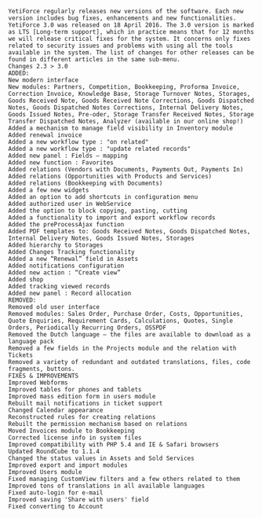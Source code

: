 ```
YetiForce regularly releases new versions of the software. Each new version includes bug fixes, enhancements and new functionalities. YetiForce 3.0 was released on 18 April 2016. The 3.0 version is marked as LTS [Long-term support], which in practice means that for 12 months we will release critical fixes for the system. It concerns only fixes related to security issues and problems with using all the tools available in the system. The list of changes for other releases can be found in different articles in the same sub-menu.
Changes 2.3 > 3.0
ADDED:
New modern interface
New modules: Partners, Competition, Bookkeeping, Proforma Invoice, Correction Invoice, Knowledge Base, Storage Turnover Notes, Storages, Goods Received Note, Goods Received Note Corrections, Goods Dispatched Notes, Goods Dispatched Notes Corrections, Internal Delivery Notes, Goods Issued Notes, Pre-oder, Storage Transfer Received Notes, Storage Transfer Dispatched Notes, Analyzer (available in our online shop!)
Added a mechanism to manage field visibility in Inventory module
Added renewal invoice
Added a new workflow type : "on related"
Added a new workflow type : "update related records"
Added new panel : Fields – mapping
Added new function : Favorites
Added relations (Vendors with Documents, Payments Out, Payments In)
Added relations (Opportunities with Products and Services)
Added relations (Bookkeeping with Documents)
Added a few new widgets
Added an option to add shortcuts in configuration menu
Added authorized user in WebService
Added the option to block copying, pasting, cutting
Added a functionality to import and export workflow records
Added the preProcessAjax function
Added PDF templates to: Goods Received Notes, Goods Dispatched Notes, Internal Delivery Notes, Goods Issued Notes, Storages
Added hierarchy to Storages
Added Changes Tracking functionality
Added a new “Renewal” field in Assets
Added notifications configuration
Added new action : “Create view”
Added shop
Added tracking viewed records
Added new panel : Record allocation
REMOVED:
Removed old user interface
Removed modules: Sales Order, Purchase Order, Costs, Opportunities, Quote Enquiries, Requirement Cards, Calculations, Quotes, Single Orders, Periodically Recurring Orders, OSSPDF
Removed the Dutch language – the files are available to download as a language pack
Removed a few fields in the Projects module and the relation with Tickets
Removed a variety of redundant and outdated translations, files, code fragments, buttons.
FIXES & IMPROVEMENTS
Improved Webforms
Improved tables for phones and tablets
Improved mass edition form in users module
Rebuilt mail notifications in ticket support
Changed Calendar appearance
Reconstructed rules for creating relations
Rebuilt the permission mechanism based on relations
Moved Invoices module to Bookkeeping
Corrected license info in system files
Improved compatibility with PHP 5.4 and IE & Safari browsers
Updated RoundCube to 1.1.4
Changed the status values in Assets and Sold Services
Improved export and import modules
Improved Users module
Fixed managing CustomView filters and a few others related to them
Improved tons of translations in all available languages
Fixed auto-login for e-mail
Improved saving 'Share with users' field
Fixed converting to Account
```
